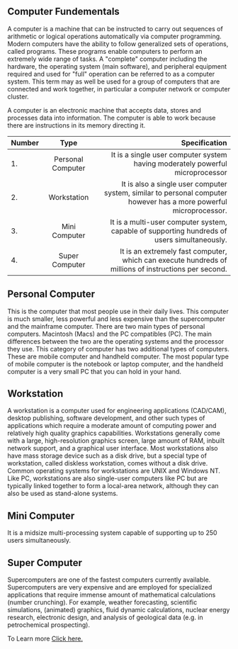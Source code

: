 
## Computer Fundementals 

A computer is a machine that can be instructed to carry out sequences of arithmetic or logical operations automatically via computer programming. Modern computers have the ability to follow generalized sets of operations, called programs. These programs enable computers to perform an extremely wide range of tasks. A "complete" computer including the hardware, the operating system (main software), and peripheral equipment required and used for "full" operation can be referred to as a computer system. This term may as well be used for a group of computers that are connected and work together, in particular a computer network or computer cluster.

A computer is an electronic machine that accepts data, stores and processes data into information. The computer is able to work because there are instructions in its memory directing it.


| Number        | Type             |Specification                                                                                                      |
| :------------ | :---------:      | ----------:                                                                                                      |
| 1.            |Personal Computer | It is a single user computer system having moderately powerful microprocessor                                    |
| 2.            |Workstation       |It is also a single user computer system, similar to personal computer however has a more powerful microprocessor.|
| 3.            |Mini Computer     |It is a multi-user computer system, capable of supporting hundreds of users simultaneously.                       |
| 4.            |Super Computer    |It is an extremely fast computer, which can execute hundreds of millions of instructions per second.             |
 

## Personal Computer 

This is the computer that most people use in their daily lives. This computer is much smaller, less powerful and less expensive than the supercomputer and the mainframe computer. There are two main types of personal computers. Macintosh (Macs) and the PC compatibles (PC). The main differences between the two are the operating systems and the processor they use. This category of computer has two additional types of computers. These are mobile computer and handheld computer. The most popular type of mobile computer is the notebook or laptop computer, and the handheld computer is a very small PC that you can hold in your hand.

## Workstation 

A workstation is a computer used for engineering applications (CAD/CAM), desktop publishing, software development, and other such types of applications which require a moderate amount of computing power and relatively high quality graphics capabilities. Workstations generally come with a large, high-resolution graphics screen, large amount of RAM, inbuilt network support, and a graphical user interface. Most workstations also have mass storage device such as a disk drive, but a special type of workstation, called diskless workstation, comes without a disk drive. Common operating systems for workstations are UNIX and Windows NT. Like PC, workstations are also single-user computers like PC but are typically linked together to form a local-area network, although they can also be used as stand-alone systems.

## Mini Computer

It is a midsize multi-processing system capable of supporting up to 250 users simultaneously.

## Super Computer

Supercomputers are one of the fastest computers currently available. Supercomputers are very expensive and are employed for specialized applications that require immense amount of mathematical calculations (number crunching).
For example, weather forecasting, scientific simulations, (animated) graphics, fluid dynamic calculations, nuclear energy research, electronic design, and analysis of geological data (e.g. in petrochemical prospecting).

To Learn more [Click here.](https://businesshustle-af43.vercel.app/get-started#documentaries)
